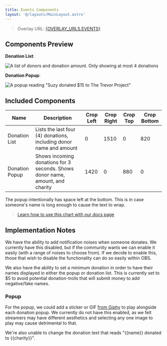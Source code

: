 ```yaml
---
title: Events Components
layout: '@/layouts/MainLayout.astro'
---
```



> Overlay URL: <a href={OVERLAY_URLS.EVENTS}>{OVERLAY_URLS.EVENTS}</a>

## Components Preview

**Donation List**:

<img src={events_list_overlay_preview} alt="A list of donors and donation amount. Only showing at most 4 donations"/>

**Donation Popup**:

<img src={events_popup_overlay_preview} alt='A popup reading "Suzy donated $15 to The Trevor Project"'/>

## Included Components


| Name | Description | Crop Left | Crop Right | Crop Top | Crop Bottom |
| --- | --- | --- | --- | --- | --- |
| Donation List | Lists the last four (4) donations, including donor name and amount | 0 | 1510 | 0 | 820 |
| Donation Popup | Shows incoming donations for 3 seconds. Shows donor name, amount, and charity | 1420 | 0 | 880 | 0 |

The popup intentionally has space left at the bottom. This is in case someone's name is long enough
to cause the text to wrap.

> [Learn how to use this chart with our docs page](/en/streamer-setup/overlays/separate-merged-components/)

## Implementation Notes


We have the ability to add notification noises when someone donates. We currently have this disabled, but if
the community wants we can enable it easily (with a range of noises to choose from). If we decide to enable this,
those that wish to disable the functionality can do so easily within OBS.

We also have the ability to set a minimum donation in order to have their names displayed in either the popup
or donation list. This is currently set to $5 to avoid potential donation-trolls that will submit money to add negative/fake
names.

### Popup

For the popup, we could add a sticker or GIF [from Giphy](https://giphy.com/) to play alongside each donation popup. We currently do not have
this enabled, as we felt streamers may have different aesthetics and selecting any one image to play may cause detrimental to that.

We're also unable to change the donation text that reads "\{\{name\}\} donated to \{\{charity\}\}".
